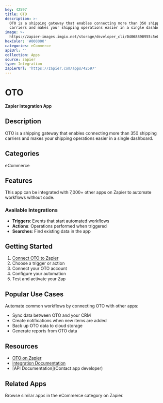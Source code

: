 ```yaml
---
key: 42597
title: OTO
description: >-
  OTO is a shipping gateway that enables connecting more than 350 shipping
  carriers and makes your shipping operations easier in a single dashboard.
image: >-
  https://zapier-images.imgix.net/storage/developer_cli/04068890955c5e8f757488af3e76dc76.png?auto=format%2Ccompress&ixlib=python-3.0.0&q=50
hexColor: '#000000'
categories: eCommerce
apiUrl: ''
collection: Apps
source: zapier
type: Integration
zapierUrl: 'https://zapier.com/apps/42597'
---
```

# OTO

**Zapier Integration App**

## Description

OTO is a shipping gateway that enables connecting more than 350 shipping carriers and makes your shipping operations easier in a single dashboard.

## Categories

eCommerce

## Features

This app can be integrated with 7,000+ other apps on Zapier to automate workflows without code.

### Available Integrations

- **Triggers**: Events that start automated workflows
- **Actions**: Operations performed when triggered
- **Searches**: Find existing data in the app

## Getting Started

1. [Connect OTO to Zapier](https://zapier.com/apps/42597)
2. Choose a trigger or action
3. Connect your OTO account
4. Configure your automation
5. Test and activate your Zap

## Popular Use Cases

Automate common workflows by connecting OTO with other apps:

- Sync data between OTO and your CRM
- Create notifications when new items are added
- Back up OTO data to cloud storage
- Generate reports from OTO data

## Resources

- [OTO on Zapier](https://zapier.com/apps/42597)
- [Integration Documentation](https://zapier.com/apps/42597/integrations)
- [API Documentation](Contact app developer)

## Related Apps

Browse similar apps in the eCommerce category on Zapier.
